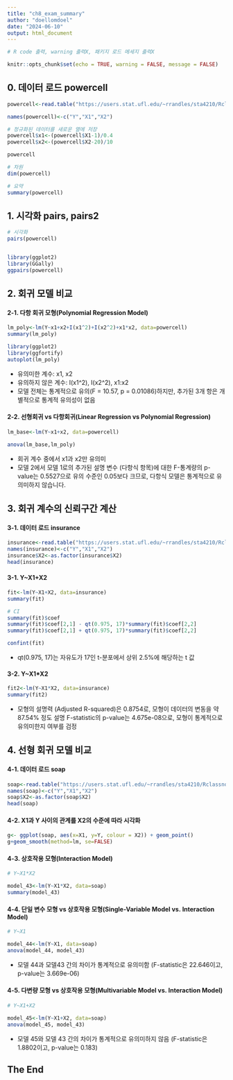 ```yaml
---
title: "ch8_exam_summary"
author: "doellomdoel"
date: "2024-06-10"
output: html_document
---
```


```r
# R code 출력, warning 출력X, 패키지 로드 메세지 출력X

knitr::opts_chunk$set(echo = TRUE, warning = FALSE, message = FALSE)
```

## 0. 데이터 로드 powercell
```r
powercell<-read.table("https://users.stat.ufl.edu/~rrandles/sta4210/Rclassnotes/data/textdatasets/KutnerData/Chapter%20%208%20Data%20Sets/CH08TA01.txt")

names(powercell)<-c("Y","X1","X2")

# 정규화된 데이터를 새로운 열에 저장
powercell$x1<-(powercell$X1-1)/0.4
powercell$x2<-(powercell$X2-20)/10

powercell

# 차원
dim(powercell)

# 요약
summary(powercell)
```

## 1. 시각화 pairs, pairs2
```r
# 시각화
pairs(powercell)


library(ggplot2)
library(GGally)
ggpairs(powercell)
```

## 2. 회귀 모델 비교
#### 2-1. 다항 회귀 모형(Polynomial Regression Model)
```r
lm_poly<-lm(Y~x1+x2+I(x1^2)+I(x2^2)+x1*x2, data=powercell)
summary(lm_poly)
```
```r
library(ggplot2)
library(ggfortify)
autoplot(lm_poly)
```
  - 유의미한 계수: x1, x2
  - 유의하지 않은 계수: I(x1^2), I(x2^2), x1:x2
  - 모델 전체는 통계적으로 유의(F = 10.57, p = 0.01086)하지만, 추가된 3개 항은 개별적으로 통계적 유의성이 없음
  
#### 2-2. 선형회귀 vs 다항회귀(Linear Regression vs Polynomial Regression)
```r
lm_base<-lm(Y~x1+x2, data=powercell)

anova(lm_base,lm_poly)
```
- 회귀 계수 중에서 x1과 x2만 유의미
- 모델 2에서 모델 1로의 추가된 설명 변수 (다항식 항목)에 대한 F-통계량의 p-value는 0.5527으로 유의 수준인 0.05보다 크므로, 다항식 모델은 통계적으로 유의미하지 않습니다.


## 3. 회귀 계수의 신뢰구간 계산

#### 3-1. 데이터 로드 insurance
```r

insurance<-read.table("https://users.stat.ufl.edu/~rrandles/sta4210/Rclassnotes/data/textdatasets/KutnerData/Chapter%20%208%20Data%20Sets/CH08TA02.txt")
names(insurance)<-c("Y","X1","X2")
insurance$X2<-as.factor(insurance$X2)
head(insurance)

```

#### 3-1. Y~X1+X2
```r

fit<-lm(Y~X1+X2, data=insurance)
summary(fit)

# CI
summary(fit)$coef
summary(fit)$coef[2,1] - qt(0.975, 17)*summary(fit)$coef[2,2] 
summary(fit)$coef[2,1] + qt(0.975, 17)*summary(fit)$coef[2,2] 

confint(fit)

```
- qt(0.975, 17)는 자유도가 17인 t-분포에서 상위 2.5%에 해당하는 t 값

#### 3-2. Y~X1*X2
```r
fit2<-lm(Y~X1*X2, data=insurance)
summary(fit2)

```
- 모형의 설명력 (Adjusted R-squared)은 0.8754로, 모형이 데이터의 변동을 약 87.54% 정도 설명
F-statistic의 p-value는 4.675e-08으로, 모형이 통계적으로 유의미한지 여부를 검정


## 4. 선형 회귀 모델 비교

#### 4-1. 데이터 로드 soap
```r
soap<-read.table("https://users.stat.ufl.edu/~rrandles/sta4210/Rclassnotes/data/textdatasets/KutnerData/Chapter%20%208%20Data%20Sets/CH08TA05.txt")
names(soap)<-c("Y","X1","X2")
soap$X2<-as.factor(soap$X2)
head(soap)
```

#### 4-2. X1과 Y 사이의 관계를 X2의 수준에 따라 시각화
```r
g<- ggplot(soap, aes(x=X1, y=Y, colour = X2)) + geom_point()
g+geom_smooth(method=lm, se=FALSE)
```

#### 4-3. 상호작용 모형(Interaction Model)
```r
# Y~X1*X2

model_43<-lm(Y~X1*X2, data=soap)
summary(model_43)
```

#### 4-4. 단일 변수 모형 vs 상호작용 모형(Single-Variable Model vs. Interaction Model)
```r
# Y~X1

model_44<-lm(Y~X1, data=soap)
anova(model_44, model_43)
```
- 모델 44과 모델43 간의 차이가 통계적으로 유의미함 (F-statistic은 22.646이고, p-value는 3.669e-06)

#### 4-5. 다변량 모형 vs 상호작용 모형(Multivariable Model vs. Interaction Model)
```r
# Y~X1+X2

model_45<-lm(Y~X1+X2, data=soap)
anova(model_45, model_43)
```
- 모델 45와 모델 43 간의 차이가 통계적으로 유의미하지 않음 (F-statistic은 1.8802이고, p-value는 0.183)


## The End
